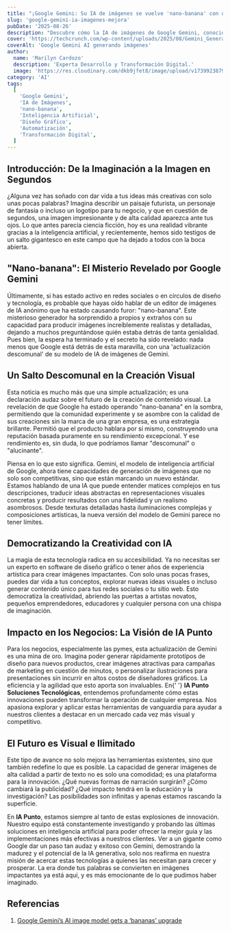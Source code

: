 ```yaml
---
title: "¡Google Gemini: Su IA de imágenes se vuelve 'nano-banana' con una mejora genial!"
slug: 'google-gemini-ia-imagenes-mejora'
pubDate: '2025-08-26'
description: "Descubre cómo la IA de imágenes de Google Gemini, conocida como 'nano-banana', ha revolucionado la creación visual con una actualización que democratiza el diseño y potencia a negocios."
cover: 'https://techcrunch.com/wp-content/uploads/2025/08/Gemini_Generated_Image_gdibn3gdibn3gdib.png'
coverAlt: 'Google Gemini AI generando imágenes'
author:
  name: 'Marilyn Cardozo'
  description: 'Experta Desarrollo y Transformación Digital.'
  image: 'https://res.cloudinary.com/dkb9jfet8/image/upload/v1739923879/marilyn_s2mi4a.png'
category: 'AI'
tags:
  [
    'Google Gemini',
    'IA de Imágenes',
    'nano-banana',
    'Inteligencia Artificial',
    'Diseño Gráfico',
    'Automatización',
    'Transformación Digital',
  ]
---
```


<h2 id="introduccion">
  Introducción: De la Imaginación a la Imagen en Segundos
</h2>

<p>
  ¿Alguna vez has soñado con dar vida a tus ideas más creativas con solo unas
  pocas palabras? Imagina describir un paisaje futurista, un personaje de
  fantasía o incluso un logotipo para tu negocio, y que en cuestión de segundos,
  una imagen impresionante y de alta calidad aparezca ante tus ojos. Lo que
  antes parecía ciencia ficción, hoy es una realidad vibrante gracias a la
  inteligencia artificial, y recientemente, hemos sido testigos de un salto
  gigantesco en este campo que ha dejado a todos con la boca abierta.
</p>

<h2 id="nano-banana-el-misterio-revelado-por-google-gemini">
  "Nano-banana": El Misterio Revelado por Google Gemini
</h2>

<p>
  Últimamente, si has estado activo en redes sociales o en círculos de diseño y
  tecnología, es probable que hayas oído hablar de un editor de imágenes de IA
  anónimo que ha estado causando furor: "nano-banana". Este misterioso generador
  ha sorprendido a propios y extraños con su capacidad para producir imágenes
  increíblemente realistas y detalladas, dejando a muchos preguntándose quién
  estaba detrás de tanta genialidad. Pues bien, la espera ha terminado y el
  secreto ha sido revelado: nada menos que Google está detrás de esta maravilla,
  con una 'actualización descomunal' de su modelo de IA de imágenes de Gemini.
</p>

<h2 id="un-salto-descomunal-en-la-creacion-visual">
  Un Salto Descomunal en la Creación Visual
</h2>

<p>
  Esta noticia es mucho más que una simple actualización; es una declaración
  audaz sobre el futuro de la creación de contenido visual. La revelación de que
  Google ha estado operando "nano-banana" en la sombra, permitiendo que la
  comunidad experimente y se asombre con la calidad de sus creaciones sin la
  marca de una gran empresa, es una estrategia brillante. Permitió que el
  producto hablara por sí mismo, construyendo una reputación basada puramente en
  su rendimiento excepcional. Y ese rendimiento es, sin duda, lo que podríamos
  llamar "descomunal" o "alucinante".
</p>

<p>
  Piensa en lo que esto significa. Gemini, el modelo de inteligencia artificial
  de Google, ahora tiene capacidades de generación de imágenes que no solo son
  competitivas, sino que están marcando un nuevo estándar. Estamos hablando de
  una IA que puede entender matices complejos en tus descripciones, traducir
  ideas abstractas en representaciones visuales concretas y producir resultados
  con una fidelidad y un realismo asombrosos. Desde texturas detalladas hasta
  iluminaciones complejas y composiciones artísticas, la nueva versión del
  modelo de Gemini parece no tener límites.
</p>

<h2 id="democratizando-la-creatividad-con-ia">
  Democratizando la Creatividad con IA
</h2>

<p>
  La magia de esta tecnología radica en su accesibilidad. Ya no necesitas ser un
  experto en software de diseño gráfico o tener años de experiencia artística
  para crear imágenes impactantes. Con solo unas pocas frases, puedes dar vida a
  tus conceptos, explorar nuevas ideas visuales o incluso generar contenido
  único para tus redes sociales o tu sitio web. Esto democratiza la creatividad,
  abriendo las puertas a artistas novatos, pequeños emprendedores, educadores y
  cualquier persona con una chispa de imaginación.
</p>

<h2 id="impacto-en-los-negocios-la-vision-de-ia-punto">
  Impacto en los Negocios: La Visión de IA Punto
</h2>

<p>
  Para los negocios, especialmente las pymes, esta actualización de Gemini es
  una mina de oro. Imagina poder generar rápidamente prototipos de diseño para
  nuevos productos, crear imágenes atractivas para campañas de marketing en
  cuestión de minutos, o personalizar ilustraciones para presentaciones sin
  incurrir en altos costos de diseñadores gráficos. La eficiencia y la agilidad
  que esto aporta son invaluables. En{' '}
  <strong>IA Punto Soluciones Tecnológicas</strong>, entendemos profundamente
  cómo estas innovaciones pueden transformar la operación de cualquier empresa.
  Nos apasiona explorar y aplicar estas herramientas de vanguardia para ayudar a
  nuestros clientes a destacar en un mercado cada vez más visual y competitivo.
</p>

<h2 id="el-futuro-es-visual-e-ilimitado">El Futuro es Visual e Ilimitado</h2>

<p>
  Este tipo de avance no solo mejora las herramientas existentes, sino que
  también redefine lo que es posible. La capacidad de generar imágenes de alta
  calidad a partir de texto no es solo una comodidad; es una plataforma para la
  innovación. ¿Qué nuevas formas de narración surgirán? ¿Cómo cambiará la
  publicidad? ¿Qué impacto tendrá en la educación y la investigación? Las
  posibilidades son infinitas y apenas estamos rascando la superficie.
</p>

<p>
  En <strong>IA Punto</strong>, estamos siempre al tanto de estas explosiones de
  innovación. Nuestro equipo está constantemente investigando y probando las
  últimas soluciones en inteligencia artificial para poder ofrecer la mejor guía
  y las implementaciones más efectivas a nuestros clientes. Ver a un gigante
  como Google dar un paso tan audaz y exitoso con Gemini, demostrando la madurez
  y el potencial de la IA generativa, solo nos reafirma en nuestra misión de
  acercar estas tecnologías a quienes las necesitan para crecer y prosperar. La
  era donde tus palabras se convierten en imágenes impactantes ya está aquí, y
  es más emocionante de lo que pudimos haber imaginado.
</p>

<h2 id="referencias">Referencias</h2>

<ol>
  <li>
    <a
      href="https://techcrunch.com/2025/08/26/google-geminis-ai-image-model-gets-a-bananas-upgrade/"
      target="_blank"
      rel="noopener noreferrer"
    >
      Google Gemini’s AI image model gets a ‘bananas’ upgrade
    </a>
  </li>
</ol>
